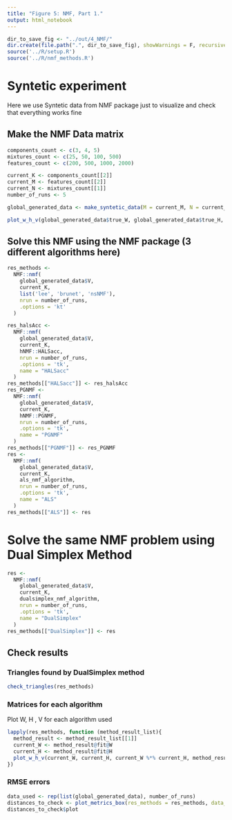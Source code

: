 ```yaml
---
title: "Figure 5: NMF, Part 1."
output: html_notebook
---
```



```r
dir_to_save_fig <- "../out/4_NMF/"
dir.create(file.path(".", dir_to_save_fig), showWarnings = F, recursive = T)
source('../R/setup.R')
source('../R/nmf_methods.R')
```


# Syntetic experiment 
Here we use Syntetic data from NMF package just to visualize and 
check that everything works fine

## Make the NMF Data matrix
```r
components_count <- c(3, 4, 5)
mixtures_count <- c(25, 50, 100, 500)
features_count <- c(200, 500, 1000, 2000)
```

```r
current_K <- components_count[[2]]
current_M <- features_count[[2]]
current_N <- mixtures_count[[1]]
number_of_runs <- 5
```

```r
global_generated_data <- make_syntetic_data(M = current_M, N = current_N, K = current_K)
```

```r
plot_w_h_v(global_generated_data$true_W, global_generated_data$true_H, global_generated_data$V)
```


## Solve this NMF using the NMF package (3 different algorithms here)
```r
res_methods <-
  NMF::nmf(
    global_generated_data$V,
    current_K,
    list('lee', 'brunet', 'nsNMF'),
    nrun = number_of_runs,
    .options = 'kt'
  )
```


```r
res_halsAcc <-
  NMF::nmf(
    global_generated_data$V,
    current_K,
    hNMF::HALSacc,
    nrun = number_of_runs,
    .options = 'tk',
    name = "HALSacc"
  )
res_methods[["HALSacc"]] <- res_halsAcc
res_PGNMF <-
  NMF::nmf(
    global_generated_data$V,
    current_K,
    hNMF::PGNMF,
    nrun = number_of_runs,
    .options = 'tk',
    name = "PGNMF"
  )
res_methods[["PGNMF"]] <- res_PGNMF
res <-
  NMF::nmf(
    global_generated_data$V,
    current_K,
    als_nmf_algorithm,
    nrun = number_of_runs,
    .options = 'tk',
    name = "ALS"
  )
res_methods[["ALS"]] <- res
```


# Solve the same NMF problem using Dual Simplex Method
```r
res <-
  NMF::nmf(
    global_generated_data$V,
    current_K,
    dualsimplex_nmf_algorithm,
    nrun = number_of_runs,
    .options = 'tk',
    name = "DualSimplex"
  )
res_methods[["DualSimplex"]] <- res
```


## Check results
### Triangles found by DualSimplex method
```r
check_triangles(res_methods)
```


### Matrices for each algorithm
Plot W, H , V for each algorithm used
```r
lapply(res_methods, function (method_result_list){
  method_result <- method_result_list[[1]] 
  current_W <- method_result@fit@W
  current_H <- method_result@fit@H
  plot_w_h_v(current_W, current_H, current_W %*% current_H, method_result@method)
})
```

### RMSE errors

```r
data_used <- rep(list(global_generated_data), number_of_runs)
distances_to_check <- plot_metrics_box(res_methods = res_methods, data_used=data_used, folder_to_save_results = dir_to_save_fig)
distances_to_check$plot
```



